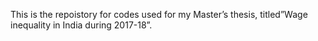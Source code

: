 This is the repoistory for codes used for my Master's thesis, titled"Wage inequality in India during 2017-18". 